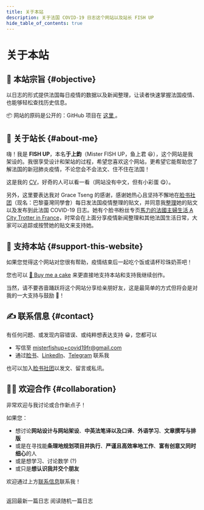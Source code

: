 ```yaml
---
title: 关于本站
description: 关于法国 COVID-19 日志这个网站以及站长 FISH UP
hide_table_of_contents: true
---
```



<h1 className="pages--h1">关于本站</h1>

## 🎯 本站宗旨 {#objective}

以日志的形式提供法国每日疫情的数据以及新闻整理，让读者快速掌握法国疫情、也能够轻松查找历史信息。

<div className="comment--translc_gray">
  📦 网站的原码是公开的：GitHub 项目在
  <a href="https://github.com/MisterFISHUP/covid-19-in-france" title="前往 GitHub 项目">
    这里
  </a>。
</div>

## 🌱 关于站长 {#about-me}

嗨！我是 **FISH UP**，本名**于上鈞**（Mister FISH UP，鱼上君 😆），这个网站是我架设的。我很享受设计和架站的过程，希望您喜欢这个网站，更希望它能帮助您了解法国的新冠肺炎疫情，不论您会不会法文、住不住在法国！

这是我的 [CV](https://cv.misterfishup.com/)，好奇的人可以看一看（网站没有中文，但有小彩蛋 😋）。

另外，这里要表达我对 Grace Tseng 的感谢，感谢她热心且坚持不懈地在[脸书社团](https://www.facebook.com/groups/279746385504501)（现名：巴黎臺灣同學會）每日发法国疫情整理的贴文，并同意我[整理](/digest/content-and-format-specification)她的贴文以及发布到此法国 COVID-19 日志。她有个脸书粉丝专页[馬力的法國主婦生活 A City Trotter in France](https://www.facebook.com/citytrotterfrance)，时常会在上面分享疫情新闻整理和其他法国生活日常，大家可以追踪或按赞她的贴文来支持她。

## 🤗 支持本站 {#support-this-website}

如果您觉得这个网站对您很有帮助，疫情结束后一起吃个饭或请杯珍珠奶茶吧！

您也可以 [🍰 Buy me a cake](https://www.buymeacoffee.com/misterfishup) 来更直接地支持本站和支持我继续创作。

当然，请不要吝啬踊跃将这个网站分享给亲朋好友，这是最简单的方式但将会是对我的一大支持与鼓励 💪！

## ✍️ 联系信息 {#contact}

有任何问题、或发现内容错误、或纯粹想表达支持 😀，您都可以

- 写信至 [misterfishup+covid19fr@gmail.com](mailto:misterfishup+covid19fr@gmail.com)
- 通过[脸书](https://www.facebook.com/profile.php?id=100000697055529)、[LinkedIn](https://www.linkedin.com/in/shang-chun-yu/)、[Telegram](https://t.me/fish_up) 联系我

也可以加入[脸书社团](https://www.facebook.com/groups/279746385504501 "巴黎臺灣同學會")以发文、留言或私讯。

## 👋🏼 欢迎合作 {#collaboration}

非常欢迎与我讨论或合作新点子！

如果您：

- 想讨论**网站设计与网站架设**、**中英法笔译以及口译**、**外语学习**、**文章撰写与排版**
- 或是在寻找能**条理地规划项目并执行**、**严谨且高效率地工作**、**富有创意又同时细心**的人
- 或是想学习、讨论数学 (?)
- 或只是**想认识我并交个朋友**

欢迎通过上方[联系信息](#contact)联系我！

<br />
<div className="flex-center--wrap">
  <Link
    className="button button--primary button--outline button--lg margin--sm"
    to={`/digest/2021/${monthEnLower(date.m)}/${date.d}`}
  >
    返回最新一篇日志
  </Link>
  <Link
    className="button button--primary button--lg margin--sm"
    to={`/digest/${randDate.y}/${monthEnLower(randDate.m)}/${randDate.d}`}
  >
    阅读随机一篇日志
  </Link>
</div>